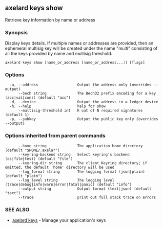 ## axelard keys show

Retrieve key information by name or address

### Synopsis

Display keys details. If multiple names or addresses are provided,
then an ephemeral multisig key will be created under the name "multi"
consisting of all the keys provided by name and multisig threshold.

```
axelard keys show [name_or_address [name_or_address...]] [flags]
```

### Options

```
  -a, --address                  Output the address only (overrides --output)
      --bech string              The Bech32 prefix encoding for a key (acc|val|cons) (default "acc")
  -d, --device                   Output the address in a ledger device
  -h, --help                     help for show
      --multisig-threshold int   K out of N required signatures (default 1)
  -p, --pubkey                   Output the public key only (overrides --output)
```

### Options inherited from parent commands

```
      --home string              The application home directory (default "$HOME/.axelar")
      --keyring-backend string   Select keyring's backend (os|file|test) (default "file")
      --keyring-dir string       The client Keyring directory; if omitted, the default 'home' directory will be used
      --log_format string        The logging format (json|plain) (default "plain")
      --log_level string         The logging level (trace|debug|info|warn|error|fatal|panic) (default "info")
      --output string            Output format (text|json) (default "text")
      --trace                    print out full stack trace on errors
```

### SEE ALSO

- [axelard keys](/cli-docs/v0_32_0/axelard_keys) - Manage your application's keys
